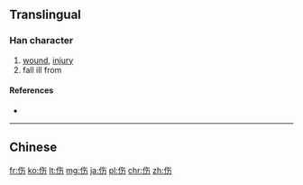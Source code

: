 {{also|傷}}
==Translingual==

===Han character===
{{Han char|rn=9|rad=人|as=04|sn=6|four=|canj=人人大尸 (OOKS)|ids=⿰[[亻]]⿱[[𠂉]][[力]]}}

# [[wound]], [[injury]]
# fall ill from

====References====
* {{Han ref|kx=0096.121|hdz=10124.010|uh=4F24|ud=20260}}

----

==Chinese==
{{zh-see|傷}}

[[fr:伤]]
[[ko:伤]]
[[lt:伤]]
[[mg:伤]]
[[ja:伤]]
[[pl:伤]]
[[chr:伤]]
[[zh:伤]]